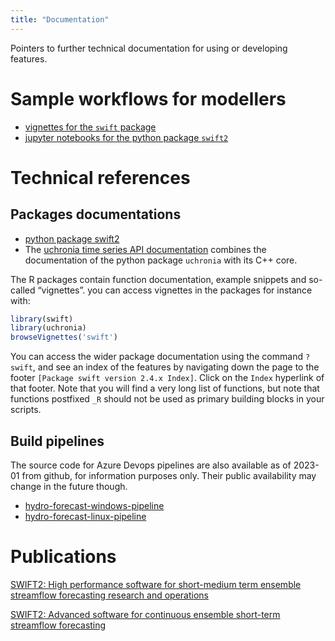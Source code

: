 ```yaml
---
title: "Documentation"
---
```


Pointers to further technical documentation for using or developing features.

# Sample workflows for modellers

* [vignettes for the `swift` package](./doc/samples/sample_workflows_r.md)
* [jupyter notebooks for the python package `swift2`](https://csiro-hydroinformatics.github.io/swift-py-doc/notebooks/getting_started/)

# Technical references

## Packages documentations

* [python package swift2](https://csiro-hydroinformatics.github.io/swift-py-doc)
* The [uchronia time series API documentation](https://csiro-hydroinformatics.github.io/uchronia-ts-doc) combines the documentation of the python package `uchronia` with its C++ core.

The R packages contain function documentation, example snippets and so-called "vignettes". you can access vignettes in the packages for instance with:

```R
library(swift)
library(uchronia)
browseVignettes('swift')
```

You can access the wider package documentation using the command `?swift`, and see an index of the features by navigating down the page to the footer `[Package swift version 2.4.x Index]`. Click on the `Index` hyperlink of that footer. Note that you will find a very long list of functions, but note that functions postfixed `_R` should not be used as primary building blocks in your scripts.

## Build pipelines

The source code for Azure Devops pipelines are also available as of 2023-01 from github, for information purposes only. Their public availability may change in the future though.

* [hydro-forecast-windows-pipeline](https://github.com/csiro-hydroinformatics/hydro-forecast-windows-pipeline)
* [hydro-forecast-linux-pipeline](https://github.com/csiro-hydroinformatics/hydro-forecast-linux-pipeline)

# Publications

[SWIFT2: High performance software for short-medium term ensemble streamflow forecasting research and operations](https://www.mssanz.org.au/modsim2015/L15/perraud.pdf)

[SWIFT2: Advanced software for continuous ensemble short-term streamflow forecasting ](https://search.informit.com.au/documentSummary;dn=823693257390059;res=IELENG)
